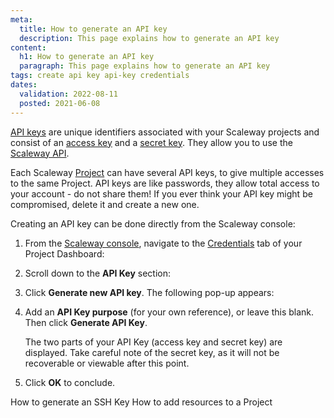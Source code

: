 ```yaml
---
meta:
  title: How to generate an API key
  description: This page explains how to generate an API key
content:
  h1: How to generate an API key
  paragraph: This page explains how to generate an API key
tags: create api key api-key credentials
dates:
  validation: 2022-08-11
  posted: 2021-06-08
---
```


[API keys](/console/my-account/concepts#api-key) are unique identifiers associated with your Scaleway projects and consist of an [access key](/console/my-account/concepts#access-key) and a [secret key](/console/my-account/concepts#secret-key). They allow you to use the [Scaleway API](https://developers.scaleway.com/en/quickstart/). 

Each Scaleway [Project](/console/my-account/concepts#project) can have several API keys, to give multiple accesses to the same Project. API keys are like passwords, they allow total access to your account - do not share them! If you ever think your API key might be compromised, delete it and create a new one.

Creating an API key can be done directly from the Scaleway console:

1. From the [Scaleway console](https://console.scaleway.com), navigate to the [Credentials](/console/my-account/concepts#credentials) tab of your Project Dashboard:
    <Lightbox src="scaleway-credentials-nav.webp" alt="" />
2. Scroll down to the **API Key** section:
    <Lightbox src="scaleway-api-keys.webp" alt="" />
3. Click **Generate new API key**. The following pop-up appears:
    <Lightbox src="scaleway-api-key-purpose.webp" alt="" />
4. Add an **API Key purpose** (for your own reference), or leave this blank. Then click **Generate API Key**.

    The two parts of your API Key (access key and secret key) are displayed. Take careful note of the secret key, as it will not be recoverable or viewable after this point.
    <Lightbox src="scaleway-generate-api-key.webp" alt="" />
5. Click **OK** to conclude.

<Navigation title="See Also">
  <PreviousButton to="/console/my-project/how-to/create-ssh-key/">How to generate an SSH Key</PreviousButton>
  <NextButton to="/console/my-project/how-to/add-resources-project/">How to add resources to a Project</NextButton>
</Navigation>
